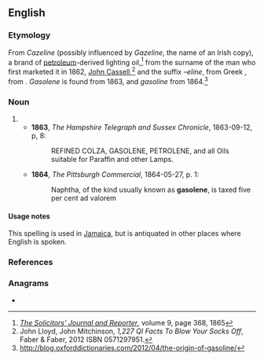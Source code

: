 ==English==

===Etymology===
From ''Cazeline'' (possibly influenced by ''Gazeline'', the name of an Irish copy), a brand of [[petroleum]]-derived lighting oil,<ref>[http://books.google.co.uk/books?id=nwY5AQAAMAAJ&pg=PA368#v=onepage&q&f=true ''The Solicitors' Journal and Reporter''], volume 9, page 368, 1865</ref> from the surname of the man who first marketed it in 1862, [[w:John Cassell|John Cassell]],<ref>John Lloyd, John Mitchinson, ''1,227 QI Facts To Blow Your Socks Off'', Faber & Faber, 2012 ISBN 0571297951.</ref> and the suffix ''–eline'', from Greek {{m|grc|ἔλαιον||oil, olive oil}}, from {{m|grc|ἐλαία||olive}}. ''Gasolene'' is found from 1863, and ''gasoline'' from 1864.<ref>http://blog.oxforddictionaries.com/2012/04/the-origin-of-gasoline/</ref>

===Noun===
{{en-noun|-|s}}

# {{alternative spelling of|gasoline|lang=en}}
#* '''1863''', ''The Hampshire Telegraph and Sussex Chronicle'', 1863-09-12, p, 8:
#*: REFINED COLZA, GASOLENE, PETROLENE, and all Oils suitable for Paraffin and other Lamps.
#* '''1864''', ''The Pittsburgh Commercial'', 1864-05-27, p. 1:
#*: Naphtha, of the kind usually known as '''gasolene''', is taxed five per cent ad valorem

====Usage notes====
This spelling is used in [[Jamaica]], but is antiquated in other places where English is spoken.

===References===
<references />

===Anagrams===
* {{anagrams|en|Eagleson|elongase}}